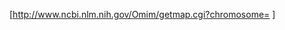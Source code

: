 [[{{{1}}}號染色體_(人類)|{{{1}}}]][http://www.ncbi.nlm.nih.gov/Omim/getmap.cgi?chromosome={{{1}}}{{{2}}}{{{3}}} {{{2}}}{{{3}}}{{{4}}}]